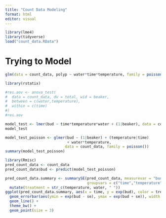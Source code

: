 ```yaml
---
title: "Count Data Modeling"
format: html
editor: visual
---
```


```r
library(lme4)
library(tidyverse)
load("count_data.RData")
```

# Trying to Model

```r
glm(data = count_data, polyp ~ water*time*temperature, family = poisson())
```

```r
library(rstatix)
```

```r
#res.aov <- anova_test(
#  data = count_data, dv = total, wid = beaker,
#  between = c(water,temperature),
#  within = c(time)
#)
#res.aov
```

```r
model_test <- lmer(bud ~ time*temperature*water + (1|beaker), data = count_data)
model_test
```

```r
model_test_poisson <- glmer(bud ~ (1|beaker) + (temperature|time) 
                            + water*temperature,
                           data = count_data, family = poisson())
summary(model_test_poisson)
```

```r
library(Rmisc)
pred_count_data <- count_data
pred_count_data$bud <- predict(model_test_poisson)

pred_count_data.summary <- summarySE(pred_count_data, measurevar = "bud",
                                     groupvars = c("time","temperature","water")) |> 
  mutate(treatment = str_c(temperature, water, " "))
ggplot(pred_count_data.summary, aes(x = time, y = exp(bud), color = treatment)) +
  geom_errorbar(aes(ymin = exp(bud - se), ymax = exp(bud + se)), width = .5) +
  geom_line() +
  theme_bw() +
  geom_point(size = 3)
```
